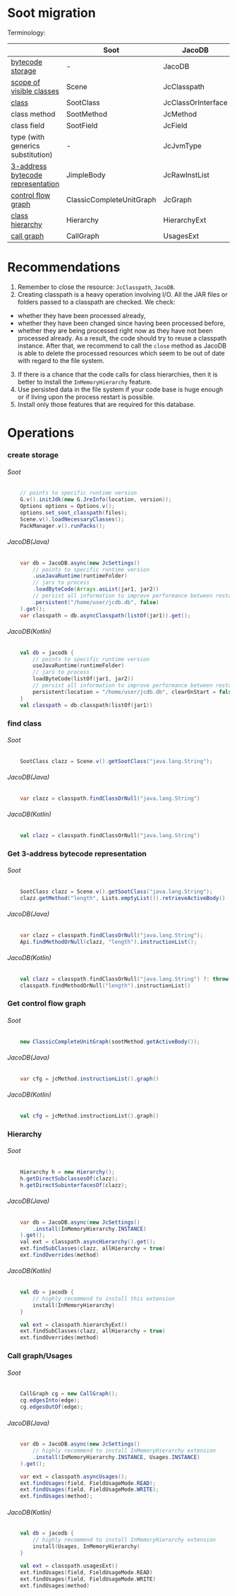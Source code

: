 # Soot migration

Terminology:

|                                                                                                                                      | Soot                     | JacoDB             |
|--------------------------------------------------------------------------------------------------------------------------------------|--------------------------|--------------------|
| [bytecode storage](#create-storage)                                         | -                        | JacoDB             |
| [scope of visible classes](#create-storage)                                 | Scene                    | JcClasspath        |
| [class](#find-class)                                                        | SootClass                | JcClassOrInterface |
| class method                                                                                                                         | SootMethod               | JcMethod           |
| class field                                                                                                                          | SootField                | JcField            |
| type (with generics substitution)                                                                                                    | -                        | JcJvmType          |
| [3-address bytecode representation](#get-3-address-bytecode-representation) | JimpleBody               | JcRawInstList      |
| [control flow graph](#get-control-flow-graph)                               | ClassicCompleteUnitGraph | JcGraph            |
| [class hierarchy](#hierarchy)                                               | Hierarchy                | HierarchyExt       |
| [call graph](#call-graphusages)                                             | CallGraph                | UsagesExt          |

# Recommendations

1. Remember to close the resource: `JcClasspath`, `JacoDB`.
2. Creating classpath is a heavy operation involving I/O. All the JAR files or folders passed to a classpath are checked. We check:
* whether they have been processed already,
* whether they have been changed since having been processed before,
* whether they are being processed right now as they have not been processed already.
As a result, the code should try to reuse a classpath instance. After that, we recommend to call the `close` method as JacoDB is able to delete the processed resources which seem to be out of date with regard to the file system.
3. If there is a chance that the code calls for class hierarchies, then it is better to install the `InMemoryHierarchy` feature.
4. Use persisted data in the file system if your code base is huge enough or if living upon the process restart is possible.
5. Install only those features that are required for this database.

# Operations

### create storage

###### Soot
        
```java
    // points to specific runtime version
    G.v().initJdk(new G.JreInfo(location, version));
    Options options = Options.v();
    options.set_soot_classpath(files);
    Scene.v().loadNecessaryClasses();
    PackManager.v().runPacks();
```

###### JacoDB(Java)

```java
    var db = JacoDB.async(new JcSettings()
        // points to specific runtime version
        .useJavaRuntime(runtimeFolder)
        // jars to process
        .loadByteCode(Arrays.asList(jar1, jar2))
        // persist all information to improve performance between restarts
        .persistent("/home/user/jcdb.db", false)
    ).get();
    var classpath = db.asyncClasspath(listOf(jar1)).get();
```

###### JacoDB(Kotlin)

```kotlin
    val db = jacodb {
        // points to specific runtime version
        useJavaRuntime(runtimeFolder)
        // jars to process
        loadByteCode(listOf(jar1, jar2))
        // persist all information to improve performance between restarts
        persistent(location = "/home/user/jcdb.db", clearOnStart = false)
    }
    val classpath = db.classpath(listOf(jar1))
```

### find class

###### Soot

```java
    SootClass clazz = Scene.v().getSootClass("java.lang.String");
```
###### JacoDB(Java)

```java
    var clazz = classpath.findClassOrNull("java.lang.String")
```

###### JacoDB(Kotlin)

```kotlin
    val clazz = classpath.findClassOrNull("java.lang.String")
```


### Get 3-address bytecode representation

###### Soot

```java
    SootClass clazz = Scene.v().getSootClass("java.lang.String");
    clazz.getMethod("length", Lists.emptyList()).retrieveActiveBody()
```
###### JacoDB(Java)

```java
    var clazz = classpath.findClassOrNull("java.lang.String");
    Api.findMethodOrNull(clazz, "length").instructionList();
```

###### JacoDB(Kotlin)

```kotlin
    val clazz = classpath.findClassOrNull("java.lang.String") ?: throw  IllegalStateException()
    classpath.findMethodOrNull("length").instructionList()
```

### Get control flow graph

###### Soot

```java
    new ClassicCompleteUnitGraph(sootMethod.getActiveBody());
```

###### JacoDB(Java)

```java
    var cfg = jcMethod.instructionList().graph()
```

###### JacoDB(Kotlin)

```kotlin
    val cfg = jcMethod.instructionList().graph()
```


### Hierarchy

###### Soot

```java
    Hierarchy h = new Hierarchy();
    h.getDirectSubclassesOf(clazz);
    h.getDirectSubinterfacesOf(clazz);
```
###### JacoDB(Java)

```java
    var db = JacoDB.async(new JcSettings()
        .install(InMemoryHierarchy.INSTANCE)
    ).get();
    val ext = classpath.asyncHierarchy().get();
    ext.findSubClasses(clazz, allHierarchy = true)
    ext.findOverrides(method)
```

###### JacoDB(Kotlin)
```kotlin
    val db = jacodb {
        // highly recommend to install this extension
        install(InMemoryHierarchy)
    }

    val ext = classpath.hierarchyExt()
    ext.findSubClasses(clazz, allHierarchy = true)
    ext.findOverrides(method)
```

### Call graph/Usages

###### Soot

```java
    CallGraph cg = new CallGraph();
    cg.edgesInto(edge);
    cg.edgesOutOf(edge);
```

###### JacoDB(Java)

```java
    var db = JacoDB.async(new JcSettings()
        // highly recommend to install InMemoryHierarchy extension
        .install(InMemoryHierarchy.INSTANCE, Usages.INSTANCE)
    ).get();

    var ext = classpath.asyncUsages();
    ext.findUsages(field, FieldUsageMode.READ);
    ext.findUsages(field, FieldUsageMode.WRITE);
    ext.findUsages(method);
```

###### JacoDB(Kotlin)

```kotlin
    val db = jacodb {
        // highly recommend to install InMemoryHierarchy extension
        install(Usages, InMemoryHierarchy)
    }

    val ext = classpath.usagesExt()
    ext.findUsages(field, FieldUsageMode.READ)
    ext.findUsages(field, FieldUsageMode.WRITE)
    ext.findUsages(method)
```